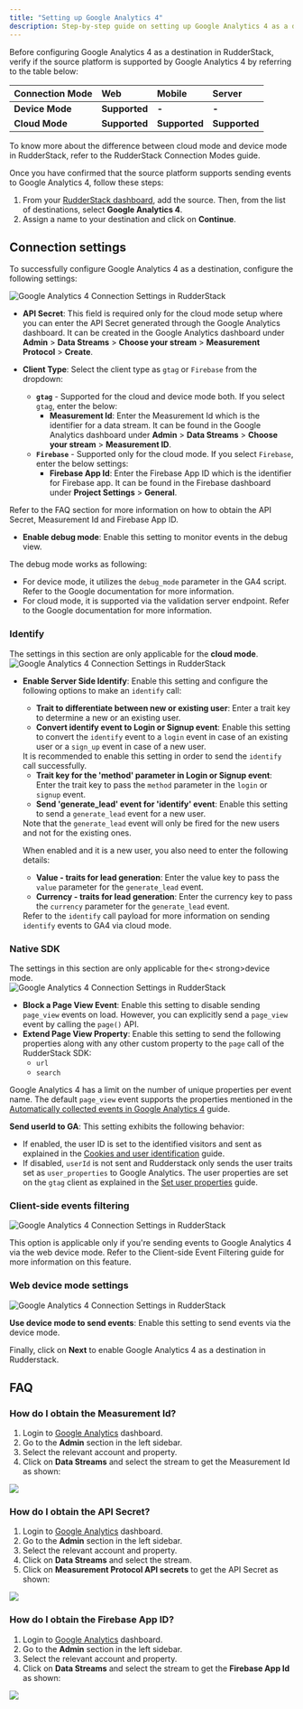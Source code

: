 ```yaml
---
title: "Setting up Google Analytics 4"
description: Step-by-step guide on setting up Google Analytics 4 as a destination in RudderStack.
---
```


Before configuring Google Analytics 4 as a destination in RudderStack, verify if the source platform is supported by Google Analytics 4 by referring to the table below:

| **Connection Mode** | **Web**           | **Mobile** | **Server** |
| :------------------ | :------------ | :----- | :----- |
| **Device Mode**     | **Supported** | **-**  | **-**  |
| **Cloud Mode**      | **Supported** | **Supported**  | **Supported**  |

<div class="infoBlock">
To know more about the difference between cloud mode and device mode in RudderStack, refer to the <Link to="/destinations/rudderstack-connection-modes/">RudderStack Connection Modes</Link> guide.
</div>

Once you have confirmed that the source platform supports sending events to Google Analytics 4, follow these steps:

1. From your [RudderStack dashboard](https://app.rudderstack.com/), add the source. Then, from the list of destinations, select **Google Analytics 4**.
2. Assign a name to your destination and click on **Continue**.

## Connection settings

To successfully configure Google Analytics 4 as a destination, configure the following settings:

<img src="../../../assets/event-stream-destinations/google-analytics-4-connection-settings.png" alt="Google Analytics 4 Connection Settings in RudderStack" />

- **API Secret**: This field is required only for the cloud mode setup where you can enter the API Secret generated through the Google Analytics dashboard. It can be created in the Google Analytics dashboard under **Admin** > **Data Streams** > **Choose your stream** > **Measurement Protocol** > **Create**.

- **Client Type**: Select the client type as `gtag` or `Firebase` from the dropdown:
  - **`gtag`** - Supported for the cloud and device mode both. If you select `gtag`, enter the below:
    - **Measurement Id**: Enter the Measurement Id which is the identifier for a data stream. It can be found in the Google Analytics dashboard under **Admin** > **Data Streams** > **Choose your stream** > **Measurement ID**.
  - **`Firebase`** - Supported only for the cloud mode. If you select `Firebase`, enter the below settings:
    - **Firebase App Id**: Enter the Firebase App ID which is the identifier for Firebase app. It can be found in the Firebase dashboard under **Project Settings** > **General**.
    
<div class="infoBlock">
Refer to the <Link to="#faq">FAQ</Link> section for more information on how to obtain the API Secret, Measurement Id and Firebase App ID.
</div>

- **Enable debug mode**: Enable this setting to monitor events in the debug view.

<div class="infoBlock">
The debug mode works as following: 
<ul>
<li>For device mode, it utilizes the <code class="inline-code">debug_mode</code> parameter in the GA4 script. Refer to the <Link to="https://support.google.com/analytics/answer/7201382?hl=en#zippy=%2Cglobal-site-tag-websites">Google documentation</Link> for more information.</li>
<li>For cloud mode, it is supported via the validation server endpoint. Refer to the <Link to="https://developers.google.com/analytics/devguides/collection/protocol/ga4/validating-events?client_type=gtag">Google documentation</Link> for more information.</li>
</ul>
</div>

### Identify 

<div class="infoBlock">
The settings in this section are only applicable for the <Link to="/destinations/rudderstack-connection-modes/#cloud-mode"><strong>cloud mode</strong></Link>.
</div>

<img src="../../../assets/event-stream-destinations/google-analytics-4-connection-settings-1.png" alt="Google Analytics 4 Connection Settings in RudderStack" />

- **Enable Server Side Identify**: Enable this setting and configure the following options to make an <Link to="/event-spec/standard-events/identify/">`identify`</Link> call:
  - **Trait to differentiate between new or existing user**: Enter a trait key to determine a new or an existing user.
  - **Convert identify event to Login or Signup event**: Enable this setting to convert the `identify` event to a <Link to="https://developers.google.com/analytics/devguides/collection/ga4/reference/events#login">`login`</Link> event in case of an existing user or a <Link to="https://developers.google.com/analytics/devguides/collection/ga4/reference/events#sign_up">`sign_up`</Link> event in case of a new user.

  <div class="warningBlock">
  It is recommended to enable this setting in order to send the <code class="inline-code">identify</code> call successfully.
  </div>

  - **Trait key for the 'method' parameter in Login or Signup event**: Enter the trait key to pass the `method` parameter in the <Link to="https://developers.google.com/analytics/devguides/collection/ga4/reference/events#login">`login`</Link> or <Link to="https://developers.google.com/analytics/devguides/collection/ga4/reference/events#sign_up">`signup`</Link> event.
  - **Send 'generate_lead' event for 'identify' event**: Enable this setting to send a <Link to="https://developers.google.com/analytics/devguides/collection/ga4/reference/events#generate_lead">`generate_lead`</Link> event for a new user. 

  <div class="infoBlock">
  Note that the <code class="inline-code">generate_lead</code> event will only be fired for the new users and not for the existing ones.
  </div>

  When enabled and it is a new user, you also need to enter the following details:
  - **Value - traits for lead generation**: Enter the value key to pass the `value` parameter for the `generate_lead` event. 
  - **Currency - traits for lead generation**: Enter the currency key to pass the `currency` parameter for the `generate_lead` event. 

  <div class="infoBlock">
  Refer to the <Link to="/destinations/streaming-destinations/google-analytics-4/google-analytics-4-cloud-mode/#identify"><code class="inline-code">identify</code></Link> call payload for more information on sending <code class="inline-code">identify</code> events to GA4 via cloud mode.
  </div>

### Native SDK

<div class="infoBlock">
The settings in this section are only applicable for the< strong>device mode</strong>.
</div>

<img src="../../../assets/event-stream-destinations/google-analytics-4-connection-settings-2.png" alt="Google Analytics 4 Connection Settings in RudderStack" />

- **Block a Page View Event**: Enable this setting to disable sending `page_view` events on load. However, you can explicitly send a `page_view` event by calling the `page()` API.
- **Extend Page View Property**: Enable this setting to send the following properties along with any other custom property to the `page` call of the RudderStack SDK:
    - `url`
    - `search`
 
<div class="infoBlock">
Google Analytics 4 has a limit on the number of unique properties per event name. The default <code class="inline-code">page_view</code> event supports the properties mentioned in the <a href="https://support.google.com/analytics/answer/9234069?hl=en&ref_topic=6317484">Automatically collected events in Google Analytics 4</a> guide.
</div>

**Send userId to GA**: This setting exhibits the following behavior:
  - If enabled, the user ID is set to the identified visitors and sent as explained in the [Cookies and user identification](https://developers.google.com/tag-platform/devguides/cookies#set_user_id) guide.
  - If disabled, `userId` is not sent and Rudderstack only sends the user traits set as `user_properties` to Google Analytics. The user properties are set on the `gtag` client as explained in the [Set user properties](https://developers.google.com/analytics/devguides/collection/ga4/user-properties?technology=websites) guide.

### Client-side events filtering

<img src="../../../assets/event-stream-destinations/google-analytics-4-connection-settings-3.png" alt="Google Analytics 4 Connection Settings in RudderStack" />

This option is applicable only if you're sending events to Google Analytics 4 via the web device mode. Refer to the <Link to="/sources/sdks/event-filtering/">Client-side Event Filtering</Link> guide for more information on this feature.

### Web device mode settings

<img src="../../../assets/event-stream-destinations/google-analytics-4-connection-settings-4.png" alt="Google Analytics 4 Connection Settings in RudderStack" />

**Use device mode to send events**: Enable this setting to send events via the <Link to="/destinations/rudderstack-connection-modes/#device-mode">device mode</Link>.

Finally, click on **Next** to enable Google Analytics 4 as a destination in Rudderstack.

## FAQ

### How do I obtain the Measurement Id?

1. Login to [Google Analytics](https://analytics.google.com/analytics/web/) dashboard.
2. Go to the **Admin** section in the left sidebar.
3. Select the relevant account and property.
4. Click on **Data Streams** and select the stream to get the Measurement Id as shown:

<img src="../../../assets/event-stream-destinations/measurement-id.png" />

### How do I obtain the API Secret?

1. Login to [Google Analytics](https://analytics.google.com/analytics/web/) dashboard.
2. Go to the **Admin** section in the left sidebar.
3. Select the relevant account and property.
4. Click on **Data Streams** and select the stream.
5. Click on **Measurement Protocol API secrets** to get the API Secret as shown:

<img src="../../../assets/event-stream-destinations/api-secret.png" />

### How do I obtain the Firebase App ID?

1. Login to [Google Analytics](https://analytics.google.com/analytics/web/) dashboard.
2. Go to the **Admin** section in the left sidebar.
3. Select the relevant account and property.
4. Click on **Data Streams** and select the stream to get the **Firebase App Id** as shown:
<img src="../../../assets/event-stream-destinations/firebase-app-id.png" />
